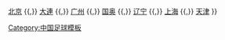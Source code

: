 {{Navbox
|basestyle = background:#DD0000;color:#FBEA0E;
| name  = 甲A1991
| title = [[1991年中国足球甲A聯赛|<span style="color:#FBEA0E">1991年</span>]][[中國足球甲A聯賽|<span style="color:#FBEA0E">中國足球甲A聯賽</span>]]
| list1 = [[八一足球俱乐部|八一]] {{,}} [[北京足球队|北京]] {{,}} [[大连实德足球俱乐部|大連]] {{,}} [[广州白云足球队|广州]] {{,}} [[中国国家奥林匹克足球队|国奥]] {{,}} [[辽宁足球俱樂部|辽宁]] {{,}} [[上海申花足球俱樂部|上海]] {{,}} [[天津泰达足球俱乐部|天津]]
}}
<noinclude>[[Category:中国足球模板]]</noinclude>